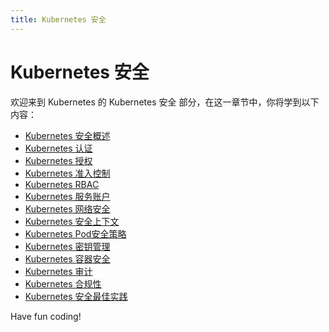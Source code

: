 ```yaml
---
title: Kubernetes 安全
---
```


# Kubernetes 安全

欢迎来到 Kubernetes 的 Kubernetes 安全 部分，在这一章节中，你将学到以下内容：

- [Kubernetes 安全概述](./0-kubernetes-security-overview.mdx)
- [Kubernetes 认证](./1-kubernetes-certification.mdx)
- [Kubernetes 授权](./2-kubernetes-authorization.mdx)
- [Kubernetes 准入控制](./3-kubernetes-admission-control.mdx)
- [Kubernetes RBAC](./4-kubernetes-rbac.mdx)
- [Kubernetes 服务账户](./5-kubernetes-service-account.mdx)
- [Kubernetes 网络安全](./6-kubernetes-cybersecurity.mdx)
- [Kubernetes 安全上下文](./7-kubernetes-security-context.mdx)
- [Kubernetes Pod安全策略](./8-kubernetes-pod-security-policy.mdx)
- [Kubernetes 密钥管理](./9-kubernetes-key-management.mdx)
- [Kubernetes 容器安全](./10-kubernetes-container-security.mdx)
- [Kubernetes 审计](./11-kubernetes-audit.mdx)
- [Kubernetes 合规性](./12-kubernetes-compliance.mdx)
- [Kubernetes 安全最佳实践](./13-kubernetes-security-best-practices.mdx)

Have fun coding!